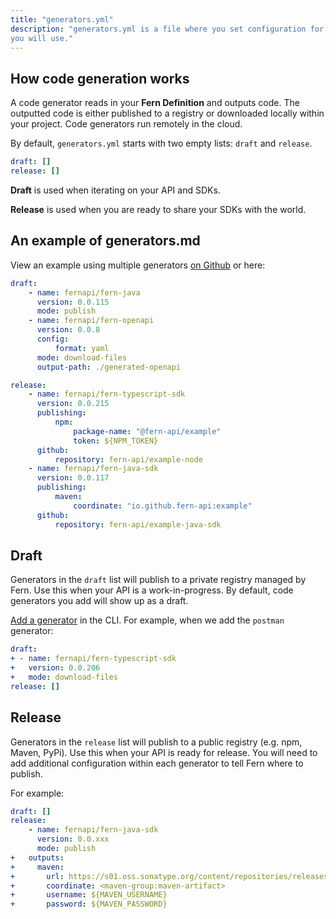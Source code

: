 ```yaml
---
title: "generators.yml"
description: "generators.yml is a file where you set configuration for which code generators
you will use."
---
```


## How code generation works

A code generator reads in your **Fern Definition** and outputs code. The
outputted code is either published to a registry or downloaded locally within
your project. Code generators run remotely in the cloud.

By default, `generators.yml` starts with two empty lists: `draft` and `release`.

```yml /fern/api/generators.yml
draft: []
release: []
```

**Draft** is used when iterating on your API and SDKs.

**Release** is used when you are ready to share your SDKs with the world.

## An example of generators.md

View an example using multiple generators
[on Github](https://github.com/fern-api/fern-examples/blob/main/fern/api/generators.yml)
or here:

```yml /fern/api/generators.yml
draft:
    - name: fernapi/fern-java
      version: 0.0.115
      mode: publish
    - name: fernapi/fern-openapi
      version: 0.0.8
      config:
          format: yaml
      mode: download-files
      output-path: ./generated-openapi

release:
    - name: fernapi/fern-typescript-sdk
      version: 0.0.215
      publishing:
          npm:
              package-name: "@fern-api/example"
              token: ${NPM_TOKEN}
      github:
          repository: fern-api/example-node
    - name: fernapi/fern-java-sdk
      version: 0.0.117
      publishing:
          maven:
              coordinate: "io.github.fern-api:example"
      github:
          repository: fern-api/example-java-sdk
```

## Draft

Generators in the `draft` list will publish to a private registry managed by
Fern. Use this when your API is a work-in-progress. By default, code generators
you add will show up as a draft.

[Add a generator](../cli/add.md) in the CLI. For example, when we add the
`postman` generator:

```yml /fern/api/generators.yml
draft:
+ - name: fernapi/fern-typescript-sdk
+   version: 0.0.206
+   mode: download-files
release: []
```

## Release

Generators in the `release` list will publish to a public registry (e.g. npm,
Maven, PyPi). Use this when your API is ready for release. You will need to add
additional configuration within each generator to tell Fern where to publish.

For example:

```yml /fern/api/generators.yml
draft: []
release:
    - name: fernapi/fern-java-sdk
      version: 0.0.xxx
      mode: publish
+   outputs:
+     maven:
+       url: https://s01.oss.sonatype.org/content/repositories/releases/
+       coordinate: <maven-group:maven-artifact>
+       username: ${MAVEN_USERNAME}
+       password: ${MAVEN_PASSWORD}
```
